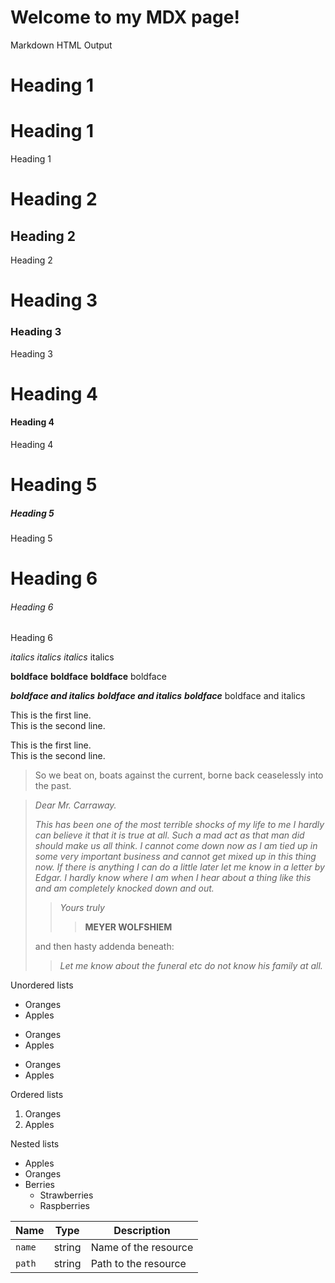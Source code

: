 # Welcome to my MDX page!

Markdown HTML Output

# Heading 1 <h1>Heading 1</h1>

Heading 1

# Heading 2 <h2>Heading 2</h2>

Heading 2

# Heading 3 <h3>Heading 3</h3>

Heading 3

# Heading 4 <h4>Heading 4</h4>

Heading 4

# Heading 5 <h5>Heading 5</h5>

Heading 5

# Heading 6 <h6>Heading 6</h6>

Heading 6

_italics_ _italics_ <em>italics</em> italics

**boldface** **boldface** <strong>boldface</strong> boldface

**_boldface and italics_** **_boldface and italics_** <strong><em>boldface</em></strong> boldface and italics

This is the first line. <br /> This is the second line.

This is the first line. <br />
This is the second line.

> So we beat on, boats against the current, borne back ceaselessly into the past.

> _Dear Mr. Carraway._
>
> _This has been one of the most terrible shocks of my life to me I hardly can believe it that it is true at all. Such a mad act as that man did should make us all think. I cannot come down now as I am tied up in some very important business and cannot get mixed up in this thing now. If there is anything I can do a little later let me know in a letter by Edgar. I hardly know where I am when I hear about a thing like this and am completely knocked down and out._
>
> > _Yours truly_
> >
> > > **MEYER WOLFSHIEM**
>
> and then hasty addenda beneath:
>
> > _Let me know about the funeral etc do not know his family at all._

Unordered lists

- Oranges
- Apples

* Oranges
* Apples

- Oranges
- Apples

Ordered lists

1. Oranges
2. Apples

Nested lists

- Apples
- Oranges
- Berries
  - Strawberries
  - Raspberries

| Name   | Type   | Description          |
| ------ | ------ | -------------------- |
| `name` | string | Name of the resource |
| `path` | string | Path to the resource |
